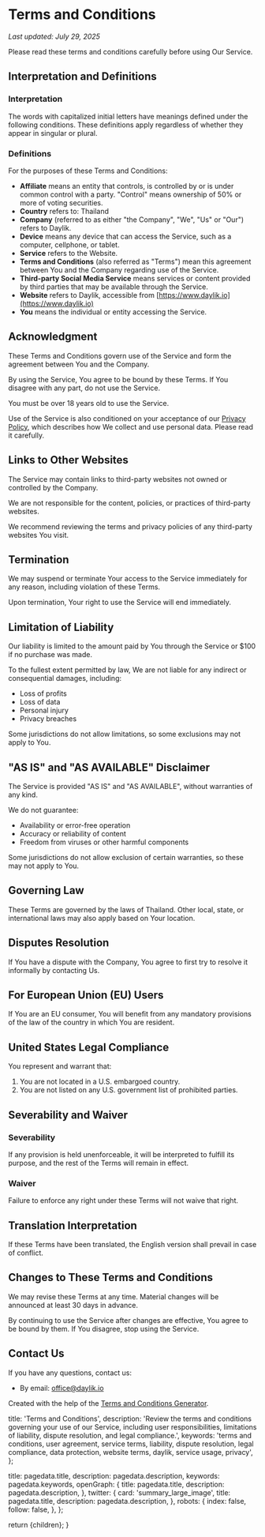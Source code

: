 
# Terms and Conditions

_Last updated: July 29, 2025_

Please read these terms and conditions carefully before using Our Service.

## Interpretation and Definitions

### Interpretation

The words with capitalized initial letters have meanings defined under the following conditions. These definitions apply regardless of whether they appear in singular or plural.

### Definitions

For the purposes of these Terms and Conditions:

- **Affiliate** means an entity that controls, is controlled by or is under common control with a party. "Control" means ownership of 50% or more of voting securities.
- **Country** refers to: Thailand
- **Company** (referred to as either "the Company", "We", "Us" or "Our") refers to Daylik.
- **Device** means any device that can access the Service, such as a computer, cellphone, or tablet.
- **Service** refers to the Website.
- **Terms and Conditions** (also referred as "Terms") mean this agreement between You and the Company regarding use of the Service.
- **Third-party Social Media Service** means services or content provided by third parties that may be available through the Service.
- **Website** refers to Daylik, accessible from [https://www.daylik.io](https://www.daylik.io)
- **You** means the individual or entity accessing the Service.

## Acknowledgment

These Terms and Conditions govern use of the Service and form the agreement between You and the Company.

By using the Service, You agree to be bound by these Terms. If You disagree with any part, do not use the Service.

You must be over 18 years old to use the Service.

Use of the Service is also conditioned on your acceptance of our [Privacy Policy](./privacy-policy), which describes how We collect and use personal data. Please read it carefully.

## Links to Other Websites

The Service may contain links to third-party websites not owned or controlled by the Company.

We are not responsible for the content, policies, or practices of third-party websites.

We recommend reviewing the terms and privacy policies of any third-party websites You visit.

## Termination

We may suspend or terminate Your access to the Service immediately for any reason, including violation of these Terms.

Upon termination, Your right to use the Service will end immediately.

## Limitation of Liability

Our liability is limited to the amount paid by You through the Service or $100 if no purchase was made.

To the fullest extent permitted by law, We are not liable for any indirect or consequential damages, including:

- Loss of profits
- Loss of data
- Personal injury
- Privacy breaches

Some jurisdictions do not allow limitations, so some exclusions may not apply to You.

## "AS IS" and "AS AVAILABLE" Disclaimer

The Service is provided "AS IS" and "AS AVAILABLE", without warranties of any kind.

We do not guarantee:

- Availability or error-free operation
- Accuracy or reliability of content
- Freedom from viruses or other harmful components

Some jurisdictions do not allow exclusion of certain warranties, so these may not apply to You.

## Governing Law

These Terms are governed by the laws of Thailand. Other local, state, or international laws may also apply based on Your location.

## Disputes Resolution

If You have a dispute with the Company, You agree to first try to resolve it informally by contacting Us.

## For European Union (EU) Users

If You are an EU consumer, You will benefit from any mandatory provisions of the law of the country in which You are resident.

## United States Legal Compliance

You represent and warrant that:

1. You are not located in a U.S. embargoed country.
2. You are not listed on any U.S. government list of prohibited parties.

## Severability and Waiver

### Severability

If any provision is held unenforceable, it will be interpreted to fulfill its purpose, and the rest of the Terms will remain in effect.

### Waiver

Failure to enforce any right under these Terms will not waive that right.

## Translation Interpretation

If these Terms have been translated, the English version shall prevail in case of conflict.

## Changes to These Terms and Conditions

We may revise these Terms at any time. Material changes will be announced at least 30 days in advance.

By continuing to use the Service after changes are effective, You agree to be bound by them. If You disagree, stop using the Service.

## Contact Us

If you have any questions, contact us:

- By email: [office@daylik.io](mailto:office@daylik.io)

Created with the help of the [Terms and Conditions Generator](https://www.termsfeed.com/terms-conditions-generator/).

  title: 'Terms and Conditions',
  description:
    'Review the terms and conditions governing your use of our Service, including user responsibilities, limitations of liability, dispute resolution, and legal compliance.',
  keywords:
    'terms and conditions, user agreement, service terms, liability, dispute resolution, legal compliance, data protection, website terms, daylik, service usage, privacy',
};

  title: pagedata.title,
  description: pagedata.description,
  keywords: pagedata.keywords,
  openGraph: {
    title: pagedata.title,
    description: pagedata.description,
  },
  twitter: {
    card: 'summary_large_image',
    title: pagedata.title,
    description: pagedata.description,
  },
  robots: {
    index: false,
    follow: false,
  },
};

  return <MdxLayout>{children}</MdxLayout>;
}
